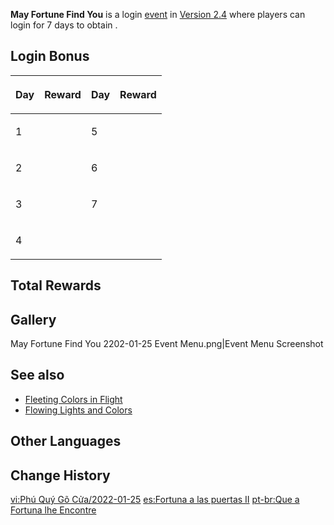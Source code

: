 {{Event
|name              = May Fortune Find You 2022-01-25
|image             = May Fortune Find You 2022-01-25.png
|type              = In-Game
|type2             = Login
|time_known        = yes
|time_start        = 2022-01-25 04:00:00
|time_end          = 2022-02-09 03:59:59
|link              = https://genshin.hoyoverse.com/en/news/detail/18229
}}
'''May Fortune Find You''' is a login [[event]] in [[Version 2.4]] where players can login for 7 days to obtain {{Item|Intertwined Fate|30|x=10}}.

==Login Bonus==
{| class="wikitable" style="text-align: center"
!Day!!Reward!!Day!!Reward
|-
|1||{{Card|Intertwined Fate|1}}
|5||{{Card|Intertwined Fate|2}}
|-
|2||{{Card|Mora|80,000}}
|6||{{Card|Hero's Wit|8}}
|-
|3||{{Card|Intertwined Fate|2}}
|7||{{Card|Intertwined Fate|5}}
|-
|4||{{Card|Mystic Enhancement Ore|18}}
|colspan=2|
|}

==Total Rewards==
{{Event Rewards
|Intertwined Fate = 10
|Mora = 80,000
|Hero's Wit = 8
|Mystic Enhancement Ore = 18
|sort = Intertwined Fate,Mora,Hero's Wit,Mystic Enhancement Ore
}}

==Gallery==
<gallery>
May Fortune Find You 2202-01-25 Event Menu.png|Event Menu Screenshot
</gallery>

==See also==
* [[Fleeting Colors in Flight]]
* [[Flowing Lights and Colors]]

==Other Languages==
{{Transclude|May Fortune Find You/2021-02-11|Other Languages}}

==Change History==
{{Change History|2.4}}

[[vi:Phú Quý Gõ Cửa/2022-01-25]]
[[es:Fortuna a las puertas II]]
[[pt-br:Que a Fortuna lhe Encontre]]